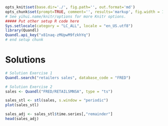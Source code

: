```r
opts_knit$set(base.dir='./', fig.path='', out.format='md')
opts_chunk$set(prompt=TRUE, comment='', results='markup', fig.width = 12, fig.height = 7, fig.align = "center")
# See yihui.name/knitr/options for more Knitr options.
##### Put other setup R code here
Sys.setlocale(category = "LC_ALL", locale = "en_US.utf8")
library(Quandl)
Quandl.api_key("x81naq-zMUpwM9fzkhYq")
# end setup chunk
```

# Solutions 

```r
# Solution Exercise 1
Quandl.search("retailers sales", database_code = "FRED")

# Solution Exercise 2
sales <- Quandl("FRED/RETAILSMNSA", type = "ts")

sales_stl <- stl(sales, s.window = "periodic")
plot(sales_stl)

sales_adj <- sales_stl$time.series[,"remainder"]
head(sales_adj)
```